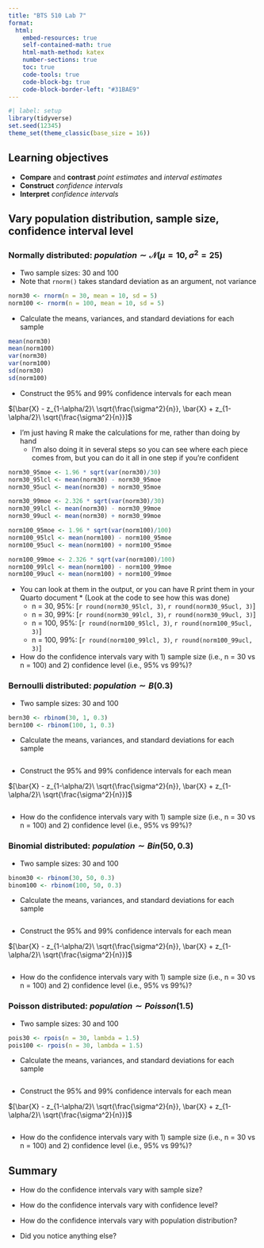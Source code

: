 ```yaml
---
title: "BTS 510 Lab 7"
format:
  html:
    embed-resources: true
    self-contained-math: true
    html-math-method: katex
    number-sections: true
    toc: true
    code-tools: true
    code-block-bg: true
    code-block-border-left: "#31BAE9"
---
```


```r
#| label: setup
library(tidyverse)
set.seed(12345)
theme_set(theme_classic(base_size = 16))
```

## Learning objectives

* **Compare** and **contrast** *point estimates* and *interval estimates*
* **Construct** *confidence intervals*
* **Interpret** *confidence intervals*

## Vary population distribution, sample size, confidence interval level

### Normally distributed: $population \sim \mathcal{N}(\mu = 10, \sigma^2 = 25)$

* Two sample sizes: 30 and 100
* Note that `rnorm()` takes standard deviation as an argument, not variance

```r
norm30 <- rnorm(n = 30, mean = 10, sd = 5)
norm100 <- rnorm(n = 100, mean = 10, sd = 5)
```

* Calculate the means, variances, and standard deviations for each sample

```r
mean(norm30)
mean(norm100)
var(norm30)
var(norm100)
sd(norm30)
sd(norm100)
```

* Construct the 95% and 99% confidence intervals for each mean

$[\bar{X} - z_{1-\alpha/2}\ \sqrt{\frac{\sigma^2}{n}}, \bar{X} + z_{1-\alpha/2}\ \sqrt{\frac{\sigma^2}{n}}]$

* I'm just having R make the calculations for me, rather than doing by hand
  * I'm also doing it in several steps so you can see where each piece comes from, but you can do it all in one step if you're confident


```r
norm30_95moe <- 1.96 * sqrt(var(norm30)/30)
norm30_95lcl <- mean(norm30) - norm30_95moe
norm30_95ucl <- mean(norm30) + norm30_95moe

norm30_99moe <- 2.326 * sqrt(var(norm30)/30)
norm30_99lcl <- mean(norm30) - norm30_99moe
norm30_99ucl <- mean(norm30) + norm30_99moe  

norm100_95moe <- 1.96 * sqrt(var(norm100)/100)
norm100_95lcl <- mean(norm100) - norm100_95moe
norm100_95ucl <- mean(norm100) + norm100_95moe

norm100_99moe <- 2.326 * sqrt(var(norm100)/100)
norm100_99lcl <- mean(norm100) - norm100_99moe
norm100_99ucl <- mean(norm100) + norm100_99moe  
```

* You can look at them in the output, or you can have R print them in your Quarto document * (Look at the code to see how this was done)
  * n = 30, 95%: [`r round(norm30_95lcl, 3)`, `r round(norm30_95ucl, 3)`]
  * n = 30, 99%: [`r round(norm30_99lcl, 3)`, `r round(norm30_99ucl, 3)`]
  * n = 100, 95%: [`r round(norm100_95lcl, 3)`, `r round(norm100_95ucl, 3)`]
  * n = 100, 99%: [`r round(norm100_99lcl, 3)`, `r round(norm100_99ucl, 3)`]

* How do the confidence intervals vary with 1) sample size (i.e., n = 30 vs n = 100) and 2) confidence level (i.e., 95% vs 99%)?


### Bernoulli distributed: $population \sim B(0.3)$

* Two sample sizes: 30 and 100

```r
bern30 <- rbinom(30, 1, 0.3)
bern100 <- rbinom(100, 1, 0.3)
```

* Calculate the means, variances, and standard deviations for each sample

```r

```

* Construct the 95% and 99% confidence intervals for each mean

$[\bar{X} - z_{1-\alpha/2}\ \sqrt{\frac{\sigma^2}{n}}, \bar{X} + z_{1-\alpha/2}\ \sqrt{\frac{\sigma^2}{n}}]$


```r

```

* How do the confidence intervals vary with 1) sample size (i.e., n = 30 vs n = 100) and 2) confidence level (i.e., 95% vs 99%)?

### Binomial distributed: $population \sim Bin(50, 0.3)$

* Two sample sizes: 30 and 100

```r
binom30 <- rbinom(30, 50, 0.3)
binom100 <- rbinom(100, 50, 0.3)
```

* Calculate the means, variances, and standard deviations for each sample

```r

```

* Construct the 95% and 99% confidence intervals for each mean

$[\bar{X} - z_{1-\alpha/2}\ \sqrt{\frac{\sigma^2}{n}}, \bar{X} + z_{1-\alpha/2}\ \sqrt{\frac{\sigma^2}{n}}]$

```r
 
```

* How do the confidence intervals vary with 1) sample size (i.e., n = 30 vs n = 100) and 2) confidence level (i.e., 95% vs 99%)?

### Poisson distributed: $population \sim Poisson(1.5)$

* Two sample sizes: 30 and 100

```r
pois30 <- rpois(n = 30, lambda = 1.5)
pois100 <- rpois(n = 30, lambda = 1.5)
```

* Calculate the means, variances, and standard deviations for each sample

```r

```

* Construct the 95% and 99% confidence intervals for each mean

$[\bar{X} - z_{1-\alpha/2}\ \sqrt{\frac{\sigma^2}{n}}, \bar{X} + z_{1-\alpha/2}\ \sqrt{\frac{\sigma^2}{n}}]$

```r

```

* How do the confidence intervals vary with 1) sample size (i.e., n = 30 vs n = 100) and 2) confidence level (i.e., 95% vs 99%)?

## Summary

* How do the confidence intervals vary with sample size?

* How do the confidence intervals vary with confidence level?

* How do the confidence intervals vary with population distribution?

* Did you notice anything else? 




